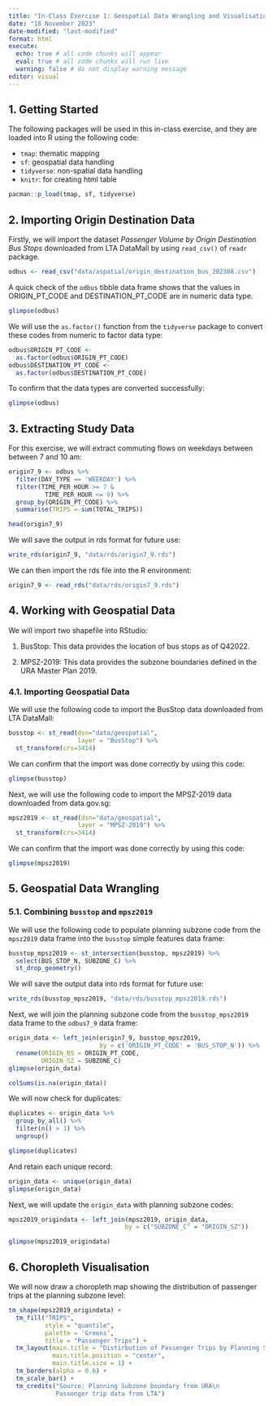 ```yaml
---
title: "In-Class Exercise 1: Geospatial Data Wrangling and Visualisation"
date: "18 November 2023"
date-modified: "last-modified"
format: html
execute: 
  echo: true # all code chunks will appear
  eval: true # all code chunks will run live
  warning: false # do not display warning message
editor: visual
---
```


## 1. Getting Started

The following packages will be used in this in-class exercise, and they are loaded into R using the following code:

-   `tmap`: thematic mapping
-   `sf`: geospatial data handling
-   `tidyverse`: non-spatial data handling
-   `knitr`: for creating html table

```r
pacman::p_load(tmap, sf, tidyverse)
```

## 2. Importing Origin Destination Data

Firstly, we will import the dataset *Passenger Volume by Origin Destination Bus Stops* downloaded from LTA DataMall by using `read_csv()` of `readr` package.

```r
odbus <- read_csv("data/aspatial/origin_destination_bus_202308.csv")
```

A quick check of the `odbus` tibble data frame shows that the values in ORIGIN_PT_CODE and DESTINATION_PT_CODE are in numeric data type.

```r
glimpse(odbus)
```

We will use the `as.factor()` function from the `tidyverse` package to convert these codes from numeric to factor data type:

```r
odbus$ORIGIN_PT_CODE <-
  as.factor(odbus$ORIGIN_PT_CODE) 
odbus$DESTINATION_PT_CODE <-
  as.factor(odbus$DESTINATION_PT_CODE)
```

To confirm that the data types are converted successfully:

```r
glimpse(odbus)
```

## 3. Extracting Study Data

For this exercise, we will extract commuting flows on weekdays between between 7 and 10 am:

```r
origin7_9 <- odbus %>%
  filter(DAY_TYPE == 'WEEKDAY') %>%
  filter(TIME_PER_HOUR >= 7 &
          TIME_PER_HOUR <= 9) %>%
  group_by(ORIGIN_PT_CODE) %>%
  summarise(TRIPS = sum(TOTAL_TRIPS))
```

```r
head(origin7_9)
```

We will save the output in rds format for future use:

```r
write_rds(origin7_9, "data/rds/origin7_9.rds")
```

We can then import the rds file into the R environment:

```r
origin7_9 <- read_rds("data/rds/origin7_9.rds")
```

## 4. Working with Geospatial Data

We will import two shapefile into RStudio:

1.  BusStop: This data provides the location of bus stops as of Q42022.

2.  MPSZ-2019: This data provides the subzone boundaries defined in the URA Master Plan 2019.

### 4.1. Importing Geospatial Data

We will use the following code to import the BusStop data downloaded from LTA DataMall:

```r
busstop <- st_read(dsn="data/geospatial",
                   layer = "BusStop") %>%
  st_transform(crs=3414)
```

We can confirm that the import was done correctly by using this code:

```r
glimpse(busstop)
```

Next, we will use the following code to import the MPSZ-2019 data downloaded from data.gov.sg:

```r
mpsz2019 <- st_read(dsn="data/geospatial",
                   layer = "MPSZ-2019") %>%
  st_transform(crs=3414)
```

We can confirm that the import was done correctly by using this code:

```r
glimpse(mpsz2019)
```

## 5. Geospatial Data Wrangling

### 5.1. Combining `busstop` and `mpsz2019`

We will use the following code to populate planning subzone code from the `mpsz2019` data frame into the `busstop` simple features data frame:

```r
busstop_mpsz2019 <- st_intersection(busstop, mpsz2019) %>%
  select(BUS_STOP_N, SUBZONE_C) %>%
  st_drop_geometry()
```

We will save the output data into rds format for future use:

```r
write_rds(busstop_mpsz2019, "data/rds/busstop_mpsz2019.rds")
```

Next, we will join the planning subzone code from the `busstop_mpsz2019` data frame to the `odbus7_9` data frame:

```r
origin_data <- left_join(origin7_9, busstop_mpsz2019,
                         by = c('ORIGIN_PT_CODE' = 'BUS_STOP_N')) %>%
  rename(ORIGIN_BS = ORIGIN_PT_CODE,
         ORIGIN_SZ = SUBZONE_C)
glimpse(origin_data)
```

```r
colSums(is.na(origin_data))
```

We will now check for duplicates:

```r
duplicates <- origin_data %>%
  group_by_all() %>%
  filter(n() > 1) %>%
  ungroup()
```

```r
glimpse(duplicates)
```

And retain each unique record:

```r
origin_data <- unique(origin_data)
glimpse(origin_data)
```

Next, we will update the `origin_data` with planning subzone codes:

```r
mpsz2019_origindata <- left_join(mpsz2019, origin_data,
                                by = c("SUBZONE_C" = "ORIGIN_SZ"))
```

```r
glimpse(mpsz2019_origindata)
```

## 6. Choropleth Visualisation

We will now draw a choropleth map showing the distribution of passenger trips at the planning subzone level:

```r
tm_shape(mpsz2019_origindata) +
  tm_fill("TRIPS",
          style = "quantile",
          palette = 'Greens',
          title = "Passenger Trips") +
  tm_layout(main.title = "Distirbution of Passenger Trips by Planning Subzone Level",
            main.title.position = "center",
            main.title.size = 1) +
  tm_borders(alpha = 0.6) +
  tm_scale_bar() +
  tm_credits("Source: Planning Subzone boundary from URA\n
             Passenger trip data from LTA")
```
